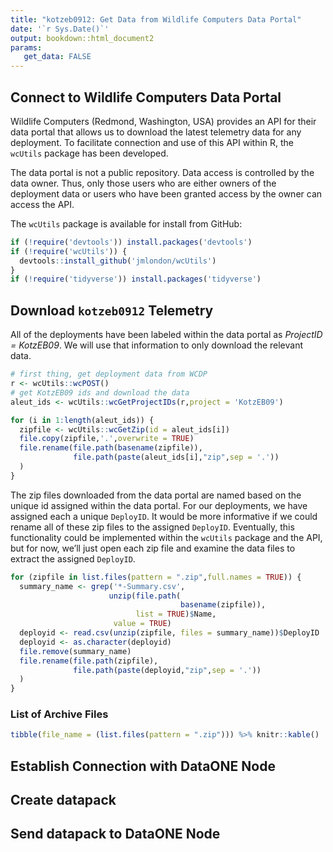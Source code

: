 ```yaml
---
title: "kotzeb0912: Get Data from Wildlife Computers Data Portal"
date: '`r Sys.Date()`'
output: bookdown::html_document2
params:
   get_data: FALSE
---
```


## Connect to Wildlife Computers Data Portal

Wildlife Computers (Redmond, Washington, USA) provides an API for their data
portal that allows us to download the latest telemetry data for any deployment. 
To facilitate connection and use of this API within R, the `wcUtils` package
has been developed.

The data portal is not a public repository. Data access is controlled by the
data owner. Thus, only those users who are either owners of the deployment 
data or users who have been granted access by the owner can access the API.

The `wcUtils` package is available for install from GitHub:

```r
if (!require('devtools')) install.packages('devtools')
if (!require('wcUtils')) {
  devtools::install_github('jmlondon/wcUtils')
}
if (!require('tidyverse')) install.packages('tidyverse')
```


## Download `kotzeb0912` Telemetry

All of the deployments have been labeled within the data portal as *ProjectID = KotzEB09*. We will use that information to only download the relevant data.

```r
# first thing, get deployment data from WCDP
r <- wcUtils::wcPOST()
# get KotzEB09 ids and download the data
aleut_ids <- wcUtils::wcGetProjectIDs(r,project = 'KotzEB09')

for (i in 1:length(aleut_ids)) {
  zipfile <- wcUtils::wcGetZip(id = aleut_ids[i])
  file.copy(zipfile,'.',overwrite = TRUE)
  file.rename(file.path(basename(zipfile)),
              file.path(paste(aleut_ids[i],"zip",sep = '.'))
  )
}
```

The zip files downloaded from the data portal are named based on the 
unique id assigned within the data portal. For our deployments, we have 
assigned each a unique `DeployID`. It would be more informative if we could
rename all of these zip files to the assigned `DeployID`. Eventually, this
functionality could be implemented within the `wcUtils` package and the API,
but for now, we'll just open each zip file and examine the data files to
extract the assigned `DeployID`.

```r
for (zipfile in list.files(pattern = ".zip",full.names = TRUE)) {
  summary_name <- grep('*-Summary.csv',
                      unzip(file.path(
                                      basename(zipfile)),
                            list = TRUE)$Name,
                       value = TRUE)
  deployid <- read.csv(unzip(zipfile, files = summary_name))$DeployID
  deployid <- as.character(deployid)
  file.remove(summary_name)
  file.rename(file.path(zipfile),
              file.path(paste(deployid,"zip",sep = '.'))
  )
}
```

### List of Archive Files

```r
tibble(file_name = (list.files(pattern = ".zip"))) %>% knitr::kable()
```

## Establish Connection with DataONE Node

## Create datapack

## Send datapack to DataONE Node
